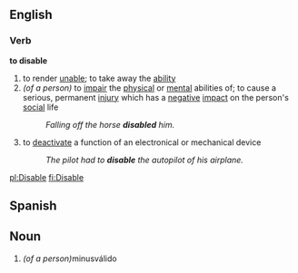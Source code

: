 ==English==
===Verb===
'''to disable'''
# to render [[unable]]; to take away the [[ability]]
# ''(of a person)'' to [[impair]] the [[physical]] or [[mental]] abilities of; to cause a serious, permanent [[injury]] which has a [[negative]] [[impact]] on the person's [[social]] life
#:''Falling off the horse '''disabled''' him.''
# to [[deactivate]] a function of an electronical or mechanical device
#:''The pilot had to '''disable''' the autopilot of his airplane.''

[[pl:Disable]]
[[fi:Disable]]

==Spanish==
==Noun==
# ''(of a person)''minusválido